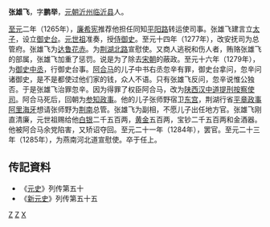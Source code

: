 '''张雄飞'''，字'''鹏举'''，[[元朝|元朝]][[沂州|沂州]][[临沂县|临沂县]]人。

[[至元_(忽必烈)|至元]]二年（1265年），[[廉希宪|廉希宪]]推荐他担任同知[[平阳路|平阳路]]转运使司事。张雄飞建言立[[太子|太子]]，设立[[御史台|御史台]]。[[元世祖|元世祖]]准奏，授[[侍御史|侍御史]]。至元十四年（1277年），改安抚司为总管府。张雄飞为[[达鲁花赤|达鲁花赤]]。为[[荆湖北路|荆湖北路]]宣慰使。又商人逃税和伤人者，贿赂张雄飞的部属，张雄飞加重了惩罚。说是为了除去[[宋朝|宋朝]]的蔽政。至元十六年（1279年），为[[御史中丞|御史中丞]]，行御史台事。[[阿合马|阿合马]]的儿子中书右丞忽辛有罪，御史台拿问，忽辛问诸御史，是不是都使过他们家的钱，众人不语。只有张雄飞反问，忽辛说惟公独否。于是张雄飞治罪忽辛。因为得罪了权臣阿合马，改为[[陕西|陕西]][[汉中道|汉中道]][[提刑按察使司|提刑按察使司]]。阿合马死后，回朝为[[参知政事|参知政事]]。他的儿子张师野宿卫[[东宫|东宫]]，荆湖行省[[平章政事|平章政事]][[阿里海牙|阿里海牙]]想请张师野为[[荆南|荆南]]总管。张雄飞为副相，不愿儿子出任地方官。张雄飞刚直清廉，元世祖赐给他[[白银|白银]]二千五百两，[[黄金|黄金]]五百两，宝钞二千五百两和金酒器。他被阿合马余党陷害，又矫诏夺回。至元二十一年（1284年），罢官。至元二十三年（1285年），为燕南河北道宣慰使。卒于任上。

==传記資料== 
* 《[[元史|元史]]》列传第五十
* 《[[新元史|新元史]]》列传第五十五

[[分类:元朝官员|Z]]
[[分类:临沂人|Z]]
[[分类:张姓|X]]